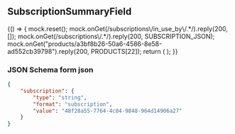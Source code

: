 

<Meta title="Uniforms/SubscriptionSummaryField" component={SubscriptionSummaryField} />

## SubscriptionSummaryField

<Story name="SubscriptionSummaryField">
    {() => {
        mock.reset();
        mock.onGet(/subscriptions\/in_use_by\/.*/).reply(200, []);
        mock.onGet(/subscriptions\/.*/).reply(200, SUBSCRIPTION_JSON);
        mock.onGet("products/a3bf8b26-50a6-4586-8e58-ad552cb39798").reply(200, PRODUCTS[22]);
        return (
            <UserInputContainer
                stepUserInput={createForm({
                    subscription: {
                        type: "string",
                        format: "subscription",
                        value: "48f28a55-7764-4c84-9848-964d14906a27"
                    }
                })}
            />
        );
    }}
</Story>

### JSON Schema form json

```json
{
    "subscription": {
        "type": "string",
        "format": "subscription",
        "value": "48f28a55-7764-4c84-9848-964d14906a27"
    }
}
```
